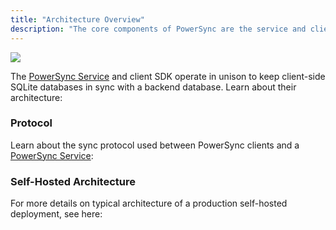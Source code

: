 ```yaml
---
title: "Architecture Overview"
description: "The core components of PowerSync are the service and client SDKs"
---
```


<Frame>
  <img src="images/powersync-diagram-architecture-overview.png" />
</Frame>

The [PowerSync Service](/architecture/powersync-service) and client SDK operate in unison to keep client-side SQLite databases in sync with a backend database. Learn about their architecture:

<CardGroup cols="2">
  <Card title="PowerSync Service" icon="server" horizontal href="/architecture/powersync-service">
    
  </Card>
  <Card title="Client Architecture" icon="microchip" horizontal href="/architecture/client-architecture">
    
  </Card>
</CardGroup>

### Protocol

Learn about the sync protocol used between PowerSync clients and a [PowerSync Service](/architecture/powersync-service):

<CardGroup cols="2">
  <Card title="PowerSync Protocol" icon="network-wired" horizontal href="/architecture/powersync-protocol">
    
  </Card>
  <Card title="Consistency" icon="scale-balanced" horizontal href="/architecture/consistency">
    
  </Card>
</CardGroup>

### Self-Hosted Architecture

For more details on typical architecture of a production self-hosted deployment, see here:

<CardGroup cols="2">
  <Card title="Installation" icon="download" horizontal href="/self-hosting/installation">
    
  </Card>
</CardGroup>